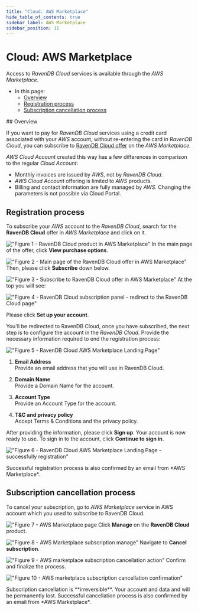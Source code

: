 ```yaml
---
title: "Cloud: AWS Marketplace"
hide_table_of_contents: true
sidebar_label: AWS Marketplace
sidebar_position: 11
---
```



# Cloud: AWS Marketplace
<Admonition type="note" title="">

Access to *RavenDB Cloud* services is available through the *AWS Marketplace*.

* In this page:
    * [Overview](../cloud/cloud-aws-marketplace.mdx#overview)
    * [Registration process](../cloud/cloud-aws-marketplace.mdx#registration-process)
    * [Subscription cancellation process](../cloud/cloud-aws-marketplace.mdx#subscription-cancellation-process)

</Admonition>
## Overview

If you want to pay for *RavenDB Cloud* services using a credit card associated with your *AWS* account, without re-entering the card in *RavenDB Cloud*, you can subscribe to [RavenDB Cloud offer](https://aws.amazon.com/marketplace/pp/prodview-uxgjhwlrvpfpm) on the *AWS Marketplace*.

*AWS Cloud Account* created this way has a few differences in comparison to the regular *Cloud Account*:

- Monthly invoices are issued by *AWS*, not by *RavenDB Cloud*.
- *AWS Cloud Account* offering is limited to *AWS* products.
- Billing and contact information are fully managed by *AWS*. Changing the parameters is not possible via Cloud Portal.


## Registration process

To subscribe your *AWS* account to the *RavenDB Cloud*, search for the **RavenDB Cloud** offer in *AWS Marketplace* and click on it.

!["Figure 1 - RavenDB Cloud product in AWS Marketplace"](./assets/aws-marketplace-cloud-ravendb-offer.png)
In the main page of the offer, click **View purchase options**.

!["Figure 2 - Main page of the RavenDB Cloud offer in AWS Marketplace"](./assets/aws-marketplace-cloud-ravendb-offer-overview.png)
Then, please click **Subscribe** down below.

!["Figure 3 - Subscribe to RavenDB Cloud offer in AWS Marketplace"](./assets/aws-marketplace-cloud-ravendb-subscribe.png)
At the top you will see:

!["Figure 4 - RavenDB Cloud subscription panel - redirect to the RavenDB Cloud page"](./assets/aws-marketplace-cloud-ravendb-offer-almost-done-configuration.png)

Please click **Set up your account**.

You'll be redirected to RavenDB Cloud, once you have subscribed, the next step is to configure the account in the *RavenDB Cloud*.
Provide the necessary information required to end the registration process:

!["Figure 5 - RavenDB Cloud AWS Marketplace Landing Page"](./assets/cloud-ravendb-aws-marketplace-landing-page.png)

1. **Email Address**  
   Provide an email address that you will use in RavenDB Cloud.

2. **Domain Name**  
   Provide a Domain Name for the account.    

3. **Account Type**  
    Provide an Account Type for the account.

4. **T&C and privacy policy**  
    Accept Terms & Conditions and the privacy policy.

After providing the information, please click **Sign up**.
Your account is now ready to use. To sign in to the account, click **Continue to sign in**.

!["Figure 6 - RavenDB Cloud AWS Marketplace Landing Page - successfully registration"](./assets/cloud-ravendb-aws-marketplace-landing-page-thank-you.png)

<Admonition type="info" title="">
Successful registration process is also confirmed by an email from *AWS Marketplace*.
</Admonition>


## Subscription cancellation process

To cancel your subscription, go to *AWS Marketplace* service in AWS account which you used to subscribe to RavenDB Cloud.

!["Figure 7 - AWS Marketplace page](./assets/aws-marketplace-cloud-ravendb-marketplace-service.png)
Click **Manage** on the **RavenDB Cloud** product.

!["Figure 8 - AWS Marketplace subscription manage"](./assets/aws-marketplace-cloud-ravendb-marketplace-manage-subscriptions.png)
Navigate to  **Cancel subscription**.

!["Figure 9 - AWS marketplace subscription cancellation action"](./assets/aws-marketplace-cloud-ravendb-marketplace-manage-product.png)
Confirm and finalize the process.

!["Figure 10 - AWS marketplace subscription cancellation confirmation"](./assets/aws-marketplace-cloud-ravendb-marketplace-confirm-cancel.png)

<Admonition type="danger" title="">
Subscription cancellation is **irreversible**. Your account and data and will be permanently lost.  
</Admonition>

<Admonition type="info" title="">
Successful cancellation process is also confirmed by an email from *AWS Marketplace*.
</Admonition>



